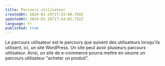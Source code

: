 ```yaml
---
title: Parcours utilisateur
createdAt: 2024-01-24T17:53:40.759Z
updatedAt: 2024-01-24T17:54:05.732Z
language: fr
published: true
---
```


Le parcours utilisateur est le parcours que suivent des utilisateurs lorsqu'ils utilisent, ici, un site WordPress. Un site peut avoir plusieurs parcours utilisateur. Ainsi, un site de e-commerce pourra mettre en oeuvre un parcours utilisateur "acheter un produit".
